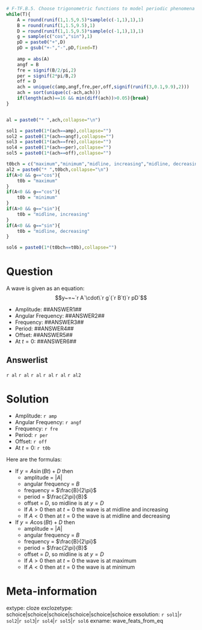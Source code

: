 ```r
# F-TF.B.5. Choose trigonometric functions to model periodic phenomena with specified amplitude, frequency, and midline.
while(T){
    A = round(runif(1,1.5,9.5)*sample(c(-1,1),1),1)
    B = round(runif(1,1.5,9.5),1)
    D = round(runif(1,1.5,9.5)*sample(c(-1,1),1),1)
    g = sample(c("cos","sin"),1)
    pD = paste0("+",D)
    pD = gsub("+-","-",pD,fixed=T)
    
    amp = abs(A)
    angf = B
    fre = signif(B/2/pi,2)
    per = signif(2*pi/B,2)
    off = D
    ach = unique(c(amp,angf,fre,per,off,signif(runif(3,0.1,9.9),2)))
    ach = sort(unique(c(-ach,ach)))
    if(length(ach)==16 && min(diff(ach))>0.05){break}
}


al = paste0("* ",ach,collapse="\n")

sol1 = paste0(1*(ach==amp),collapse="")
sol2 = paste0(1*(ach==angf),collapse="")
sol3 = paste0(1*(ach==fre),collapse="")
sol4 = paste0(1*(ach==per),collapse="")
sol5 = paste0(1*(ach==off),collapse="")

t0bch = c("maximum","minimum","midline, increasing","midline, decreasing")
al2 = paste0("* ",t0bch,collapse="\n")
if(A>0 && g=="cos"){
    t0b = "maximum"
}
if(A<0 && g=="cos"){
    t0b = "minimum"
}
if(A>0 && g=="sin"){
    t0b = "midline, increasing"
}
if(A<0 && g=="sin"){
    t0b = "midline, decreasing"
}

sol6 = paste0(1*(t0bch==t0b),collapse="")

```

Question
========

A wave is given as an equation:
$$y~=~`r A`\cdot\`r g`(`r B`t)`r pD`$$

* Amplitude: ##ANSWER1##
* Angular Frequency: ##ANSWER2##
* Frequency: ##ANSWER3##
* Period: ##ANSWER4##
* Offset: ##ANSWER5##
* At $t=0$: ##ANSWER6##



Answerlist
--------

`r al`
`r al`
`r al`
`r al`
`r al`
`r al2`


Solution
========

* Amplitude: `r amp`
* Angular Frequency: `r angf`
* Frequency: `r fre`
* Period: `r per`
* Offset: `r off`
* At $t=0$: `r t0b`

Here are the formulas:

* If $y=A\sin(Bt)+D$ then
    * amplitude = $|A|$
    * angular frequency = $B$
    * frequency = $\frac{B}{2\pi}$
    * period = $\frac{2\pi}{B}$
    * offset = $D$, so midline is at $y=D$
    * If $A>0$ then at $t=0$ the wave is at midline and increasing
    * If $A<0$ then at $t=0$ the wave is at midline and decreasing
* If $y=A\cos(Bt)+D$ then
    * amplitude = $|A|$
    * angular frequency = $B$
    * frequency = $\frac{B}{2\pi}$
    * period = $\frac{2\pi}{B}$
    * offset = $D$, so midline is at $y=D$
    * If $A>0$ then at $t=0$ the wave is at maximum
    * If $A<0$ then at $t=0$ the wave is at minimum



Meta-information
============
extype: cloze
exclozetype: schoice|schoice|schoice|schoice|schoice|schoice
exsolution: `r sol1`|`r sol2`|`r sol3`|`r sol4`|`r sol5`|`r sol6`
exname: wave_feats_from_eq